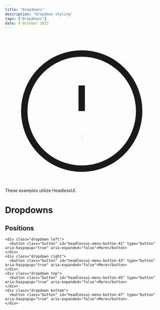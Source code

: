 ---
title: "Dropdowns"
description: "Dropdown styling"
tags: ["Dropdowns"]
date: 4 October 2022
---

<div className='notification'>
    <svg xmlns="http://www.w3.org/2000/svg" className="h-6 w-6" fill="none" viewBox="0 0 24 24" stroke="currentColor">
        <path strokeLinecap="round" strokeLinejoin="round" strokeWidth={2} d="M12 8v4m0 4h.01M21 12a9 9 0 11-18 0 9 9 0 0118 0z" />
    </svg>
    These examples utilize <Link target="_blank" href="https://headlessui.dev/react/disclosure"><a className='button sm'>HeadlessUI</a></Link>.
</div>

# Dropdowns

## Positions

```html-preview
<div class="dropdown left">
  <button class="button" id="headlessui-menu-button-41" type="button" aria-haspopup="true" aria-expanded="false">More</button>
</div>
<div class="dropdown right">
  <button class="button" id="headlessui-menu-button-43" type="button" aria-haspopup="true" aria-expanded="false">More</button>
</div>
<div class="dropdown top">
  <button class="button" id="headlessui-menu-button-45" type="button" aria-haspopup="true" aria-expanded="false">More</button>
</div>
<div class="dropdown bottom">
  <button class="button" id="headlessui-menu-button-47" type="button" aria-haspopup="true" aria-expanded="false">More</button>
</div>
```